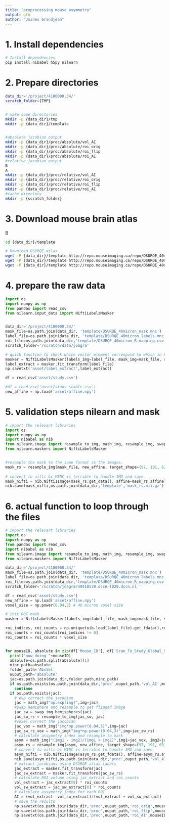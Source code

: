 ```yaml
---
title: "preprocessing mouse asymmetry"
output: gfm
author: "Joanes Grandjean"
---
```


# 1. Install dependencies
```bash
# Install dependencies
pip install nibabel h5py nilearn
```

# 2. Prepare directories
```bash
data_dir='/project/4180000.34/'
scratch_folder={TMP}


# make some directories
mkdir -p {data_dir}/tmp
mkdir -p {data_dir}/template


#absolute jacobian output
mkdir -p {data_dir}/proc/absolute/vol_AI
mkdir -p {data_dir}/proc/absolute/roi_orig
mkdir -p {data_dir}/proc/absolute/roi_flip
mkdir -p {data_dir}/proc/absolute/roi_AI
#relative jacobian output
B
A
mkdir -p {data_dir}/proc/relative/vol_AI
mkdir -p {data_dir}/proc/relative/roi_orig
mkdir -p {data_dir}/proc/relative/roi_flip
mkdir -p {data_dir}/proc/relative/roi_AI
#cache directory
mkdir -p {scratch_folder}


```

# 3. Download mouse brain atlas
B
```bash
cd {data_dir}/template

# Download DSURQE atlas
wget -P {data_dir}/template http://repo.mouseimaging.ca/repo/DSURQE_40micron/DSURQE_40micron_R_mapping.csv
wget -P {data_dir}/template http://repo.mouseimaging.ca/repo/DSURQE_40micron/DSURQE_40micron_labels.mnc
wget -P {data_dir}/template http://repo.mouseimaging.ca/repo/DSURQE_40micron/DSURQE_40micron_mask.mnc
```


# 4. prepare the raw data
```python
import os
import numpy as np
from pandas import read_csv
from nilearn.input_data import NiftiLabelsMasker


data_dir='/project/4180000.34/'
mask_file=os.path.join(data_dir, 'template/DSURQE_40micron_mask.mnc')
label_file=os.path.join(data_dir, 'template/DSURQE_40micron_labels.mnc')
roi_file=os.path.join(data_dir,'template/DSURQE_40micron_R_mapping.csv')
scratch_folder='/scratch/data/joagra'

# quick function to check which vector element correspond to which in ROI extract. Here I extract the label file itselt
masker = NiftiLabelsMasker(labels_img=label_file, mask_img=mask_file, standardize=False, memory=scratch_folder, verbose=0)
label_extract = masker.fit_transform(label_file)
np.savetxt('asset/label_extract',label_extract)

df = read_csv('asset/study.csv')

#df = read_csv('asset/study_stable.csv')
new_affine = np.load('asset/affine.npy')
```

# 5. validation steps nilearn and mask
```python
# import the relevant libraries
import os
import numpy as np
import nibabel as nib
from nilearn.image import resample_to_img, math_img, resample_img, swap_img_hemispheres
from nilearn.maskers import NiftiLabelsMasker


#resample the mask to the same format as the images.
mask_rs = resample_img(mask_file, new_affine, target_shape=(97, 191, 63),interpolation='nearest') 
        
# convert to nifti bc MINC is terrible to handle IMO and save
mask_nifti = nib.Nifti1Image(mask_rs.get_data(), affine=mask_rs.affine)
nib.save(mask_nifti,os.path.join(data_dir,'template','mask_rs.nii.gz'))
```

# 6. actual function to loop through the files
```python
# import the relevant libraries
import os
import numpy as np
from pandas import read_csv
import nibabel as nib
from nilearn.image import resample_to_img, math_img, resample_img, swap_img_hemispheres
from nilearn.maskers import NiftiLabelsMasker

data_dir='/project/4180000.34/'
mask_file=os.path.join(data_dir, 'template/DSURQE_40micron_mask.mnc')
label_file=os.path.join(data_dir, 'template/DSURQE_40micron_labels.mnc')
roi_file=os.path.join(data_dir,'template/DSURQE_40micron_R_mapping.csv')
scratch_folder='/scratch/joagra/49418539.dccn-l029.dccn.nl '

df = read_csv('asset/study.csv')
new_affine = np.load('asset/affine.npy')
voxel_size = np.power(0.04,3) # 40 micron voxel size

# init ROI mask
masker = NiftiLabelsMasker(labels_img=label_file, mask_img=mask_file, standardize=False, memory=scratch_folder, verbose=0)

roi_indices, roi_counts = np.unique(nib.load(label_file).get_fdata(),return_counts=True)
roi_counts = roi_counts[roi_indices != 0]
roi_counts = roi_counts * voxel_size


for mouseID, absolute in zip(df['Mouse_ID'], df['Scan_To_Study_Global_Space_Resampled_Absolute_Jacobians']):
  print("now doing "+mouseID)
  absolute=os.path.split(absolute)[1]
  minc_path=absolute
  folder_path='AbsVol'
  ouput_path='absolute'
  jac=os.path.join(data_dir,folder_path,minc_path)
  if os.path.exists(os.path.join(data_dir,'proc',ouput_path,'vol_AI',mouseID+'.nii.gz')):
    continue
  if os.path.exists(jac):
    # exp correct the jacobian    
    jac = math_img("np.exp(img)",img=jac)
    #swap hemiphere and resample to get flipped image
    jac_sw = swap_img_hemispheres(jac)
    jac_sw_rs = resample_to_img(jac_sw, jac)
    #voxel correct the jacobian
    jac_vox = math_img("img*np.power(0.04,3)",img=jac)
    jac_sw_rs_vox = math_img("img*np.power(0.04,3)",img=jac_sw_rs)
    # calculate assymetry index and resample to mask
    asym = math_img("(img1 - img2)/(img1 + img2)",img1=jac_vox, img2=jac_sw_rs_vox)
    asym_rs = resample_img(asym, new_affine, target_shape=(97, 191, 63)) 
    # convert to nifti bc MINC is terrible to handle IMO and save
    asym_nifti = nib.Nifti1Image(asym_rs.get_fdata(), affine=asym_rs.affine)
    nib.save(asym_nifti,os.path.join(data_dir,'proc',ouput_path,'vol_AI',mouseID+'.nii.gz'))
    # extract jacobians using DSURQE atlas labels
    jac_extract = masker.fit_transform(jac)
    jac_sw_extract = masker.fit_transform(jac_sw_rs)
    # calculate ROI volume using jac_extract and roi_counts
    vol_extract = jac_extract[0] * roi_counts
    vol_sw_extract = jac_sw_extract[0] * roi_counts
    # calculate assymetry index for each ROI
    AI = (vol_extract- vol_sw_extract)/(vol_extract + vol_sw_extract)
    # save the results
    np.savetxt(os.path.join(data_dir,'proc',ouput_path,'roi_orig',mouseID+'.txt'),jac_extract)
    np.savetxt(os.path.join(data_dir,'proc',ouput_path,'roi_flip',mouseID+'.txt'),jac_sw_extract)
    np.savetxt(os.path.join(data_dir,'proc',ouput_path,'roi_AI',mouseID+'.txt'),AI)


```

